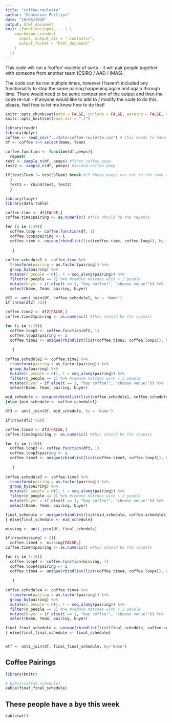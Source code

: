 ---
title: "coffee-roulette"
author: "Genevieve Phillips"
date: "19/06/2020"
output: html_document
knit: (function(input, ...) {
    rmarkdown::render(
      input, output_dir = "./outputs/", 
      output_format = "html_document"
    )
  })
---

This code will run a 'coffee' roulette of sorts - it will pair people together with someone from another team (CSIRO / AAD / IMAS).

The code can be run multiple times, however I haven't included any functionality to stop the same pairing happening again and again through time. There would need to be some comparison of the output and then the code re-run - if anyone would like to add to / modify the code to do this, please, feel free to let me know how to do that!


```{r setup, echo=FALSE}
knitr::opts_chunk$set(echo = FALSE, include = FALSE, warning = FALSE, message = FALSE)
knitr::opts_knit$set(root.dir = "./")
```

```{r load_data}
library(readr)
library(dplyr)
coffee <- read_csv("../data/coffee-roulette.csv") # this needs to have at a minimum, Name and Team. Need to modify code to add contact info.
df <- coffee %>% select(Name, Team)
```

```{r coffee_function}
coffee.function <- function(df,peeps){
  repeat{
test <- sample_n(df, peeps) #first coffee peep
test2 <- sample_n(df, peeps) #second coffee peep

if(test$Team != test2$Team) break #if these peeps are not in the same team, STOP!
  }
  test3 <- rbind(test, test2)
  }
```

```{r repeat_to_get_matches}
library(tidyr)
library(data.table)

coffee.time <- df[FALSE,]
coffee.time$pairing <- as.numeric() #this should be the repeats

for (i in 1:20){
  coffee.loop <- coffee.function(df, 1)
  coffee.loop$pairing <- i
  coffee.time <- unique(rbindlist(list(coffee.time, coffee.loop)), by = 'Name') #remove repeated Names
  
   }
  
coffee.schedule1 <- coffee.time %>%
  transform(pairing = as.factor(pairing)) %>%
  group_by(pairing) %>%
  mutate(n_people = n(), t = seq_along(pairing)) %>%
  filter(n_people == 2) %>% #remove matches with < 2 people
  mutate(buyer = if_else(t == 1, "buy coffee!", "choose venue!")) %>%
  select(Name, Team, pairing, buyer)


```


```{r round2}

df2 <- anti_join(df, coffee.schedule1, by = 'Name')
if (nrow(df2) >2){

coffee.time2 <- df2[FALSE,]
coffee.time2$pairing <- as.numeric() #this should be the repeats

for (i in 1:10){
  coffee.loop2 <- coffee.function(df2, 1)
  coffee.loop2$pairing <- i
  coffee.time2 <- unique(rbindlist(list(coffee.time2, coffee.loop2)), by = 'Name') #remove repeated Names
  
   }
  
coffee.schedule2 <- coffee.time2 %>%
  transform(pairing = as.factor(pairing)) %>%
  group_by(pairing) %>%
  mutate(n_people = n(), t = seq_along(pairing)) %>%
  filter(n_people == 2) %>% #remove matches with < 2 people
  mutate(buyer = if_else(t == 1, "buy coffee!", "choose venue!")) %>%
  select(Name, Team, pairing, buyer)

mid_schedule <- unique(rbindlist(list(coffee.schedule1, coffee.schedule2)), by = 'Name')
}else {mid_schedule <- coffee.schedule1}

```

```{r round3}

df3 <- anti_join(df, mid_schedule, by = 'Name')

if(nrow(df3) >2){

coffee.time3 <- df3[FALSE,]
coffee.time3$pairing <- as.numeric() #this should be the repeats

for (i in 1:10){
  coffee.loop3 <- coffee.function(df3, 1)
  coffee.loop3$pairing <- i
  coffee.time3 <- unique(rbindlist(list(coffee.time3, coffee.loop3)), by = 'Name') #remove repeated Names
  
   }
  
coffee.schedule3 <- coffee.time3 %>%
  transform(pairing = as.factor(pairing)) %>%
  group_by(pairing) %>%
  mutate(n_people = n(), t = seq_along(pairing)) %>%
  filter(n_people == 2) %>% #remove matches with < 2 people
  mutate(buyer = if_else(t == 1, "buy coffee!", "choose venue!")) %>%
  select(Name, Team, pairing, buyer)

final_schedule <- unique(rbindlist(list(mid_schedule, coffee.schedule3)), by = 'Name')
} else{final_schedule <- mid_schedule}

```

```{r missing}
missing <- anti_join(df, final_schedule)

if(nrow(missing) > 2){
  coffee.time4 <- missing[FALSE,]
coffee.time4$pairing <- as.numeric() #this should be the repeats

for (i in 1:10){
  coffee.loop4 <- coffee.function(missing, 1)
  coffee.loop4$pairing <- i
  coffee.time4 <- unique(rbindlist(list(coffee.time4, coffee.loop4)), by = 'Name') #remove repeated Names
  
   }
  
coffee.schedule4 <- coffee.time4 %>%
  transform(pairing = as.factor(pairing)) %>%
  group_by(pairing) %>%
  mutate(n_people = n(), t = seq_along(pairing)) %>%
  filter(n_people == 2) %>% #remove matches with < 2 people
  mutate(buyer = if_else(t == 1, "buy coffee!", "choose venue!")) %>%
  select(Name, Team, pairing, buyer)

final_final_schedule <- unique(rbindlist(list(final_schedule, coffee.schedule4)), by = 'Name')
} else{final_final_schedule <- final_schedule}


wtf <- anti_join(df, final_final_schedule, by='Name')


```

## Coffee Pairings

```{r coffee_schedule, include = TRUE}

library(knitr)

# kable(coffee.schedule)
kable(final_final_schedule)
```

## These people have a bye this week

```{r bye_schedule, include = TRUE}

kable(wtf)
```

